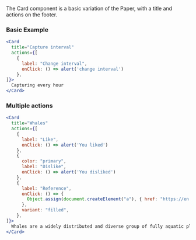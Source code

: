 The Card component is a basic variation of the Paper, with a title and actions on the footer.

### Basic Example
```jsx live
<Card
  title="Capture interval"
  actions={[
    {
      label: "Change interval",
      onClick: () => alert('change interval')
    },
]}>
  Capturing every hour
</Card>
```

### Multiple actions
```jsx live
<Card
  title="Whales"
  actions={[
    {
      label: "Like",
      onClick: () => alert('You liked')
    },
    {
      color: "primary",
      label: "Dislike",
      onClick: () => alert('You disliked')
    },
    {
      label: "Reference",
      onClick: () => {
        Object.assign(document.createElement("a"), { href: "https://en.wikipedia.org/wiki/Whale", target: "_blank" }).click()
      },
      variant: "filled",
    },
]}>
  Whales are a widely distributed and diverse group of fully aquatic placental marine mammals. They are an informal grouping within the infraorder Cetacea, which usually excludes dolphins and porpoises. Whales, dolphins and porpoises belong to the order Cetartiodactyla, which consists of even-toed ungulates. Their closest non-cetacean living relatives are the hippopotamuses, from which they and other cetaceans diverged about 54 million years ago. The two parvorders of whales, baleen whales (Mysticeti) and toothed whales (Odontoceti), are thought to have had their last common ancestor around 34 million years ago. Whales consist of eight extant families: Balaenopteridae (the rorquals), Balaenidae (right whales), Cetotheriidae (the pygmy right whale), Eschrichtiidae (the grey whale), Monodontidae (belugas and narwhals), Physeteridae (the sperm whale), Kogiidae (the dwarf and pygmy sperm whale), and Ziphiidae (the beaked whales).
</Card>
```
